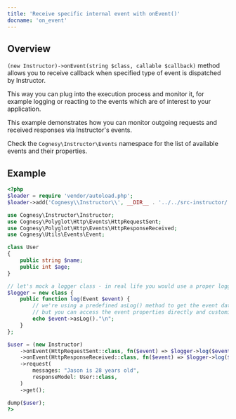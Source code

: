 ```yaml
---
title: 'Receive specific internal event with onEvent()'
docname: 'on_event'
---
```


## Overview

`(new Instructor)->onEvent(string $class, callable $callback)` method allows
you to receive callback when specified type of event is dispatched by Instructor.

This way you can plug into the execution process and monitor it, for example logging
or reacting to the events which are of interest to your application.

This example demonstrates how you can monitor outgoing requests and received responses
via Instructor's events.

Check the `Cognesy\Instructor\Events` namespace for the list of available events
and their properties.


## Example

```php
<?php
$loader = require 'vendor/autoload.php';
$loader->add('Cognesy\\Instructor\\', __DIR__ . '../../src-instructor/');

use Cognesy\Instructor\Instructor;
use Cognesy\Polyglot\Http\Events\HttpRequestSent;
use Cognesy\Polyglot\Http\Events\HttpResponseReceived;
use Cognesy\Utils\Events\Event;

class User
{
    public string $name;
    public int $age;
}

// let's mock a logger class - in real life you would use a proper logger, e.g. Monolog
$logger = new class {
    public function log(Event $event) {
        // we're using a predefined asLog() method to get the event data,
        // but you can access the event properties directly and customize the output
        echo $event->asLog()."\n";
    }
};

$user = (new Instructor)
    ->onEvent(HttpRequestSent::class, fn($event) => $logger->log($event))
    ->onEvent(HttpResponseReceived::class, fn($event) => $logger->log($event))
    ->request(
        messages: "Jason is 28 years old",
        responseModel: User::class,
    )
    ->get();

dump($user);
?>
```
